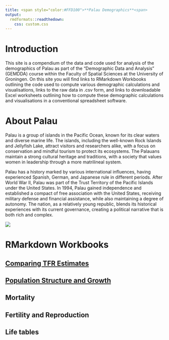 ```yaml
---
title: <span style="color:#FFD100">**Palau Demographics**<span>
output: 
  rmdformats::readthedown:
    css: custom.css
---
```


# Introduction

This site is a compendium of the data and code used for analysis of the demographics of Palau as part of the "Demographic Data and Analysis" (GEMDDA) course within the Faculty of Spatial Sciences at the University of Groningen. On this site you will find links to RMarkdown Workbooks outlining the code used to compute various demographic calculations and visualisations, links to the raw data in .csv form, and links to downloadable Excel worksheets outlining how to compute these demographic calculations and visualisations in a conventional spreadsheet software.

# About Palau

Palau is a group of islands in the Pacific Ocean, known for its clear waters and diverse marine life. The islands, including the well-known Rock Islands and Jellyfish Lake, attract visitors and researchers alike, with a focus on conservation and mindful tourism to protect its ecosystems. The Palauans maintain a strong cultural heritage and traditions, with a society that values women in leadership through a more matrilineal system.

Palau has a history marked by various international influences, having experienced Spanish, German, and Japanese rule in different periods. After World War II, Palau was part of the Trust Territory of the Pacific Islands under the United States. In 1994, Palau gained independence and established a compact of free association with the United States, receiving military defense and financial assistance, while also maintaining a degree of autonomy. The nation, as a relatively young republic, blends its historical experiences with its current governance, creating a political narrative that is both rich and complex.

![](https://i.pinimg.com/736x/06/78/c8/0678c84a3b633ffe494755e33740cb9f--hard-coral-beautiful-rocks.jpg)

# RMarkdown Workbooks

## [Comparing TFR Estimates](tfr_plots.html)

## [Population Structure and Growth](population_structure.html)

## Mortality

## Fertility and Reproduction

## Life tables
